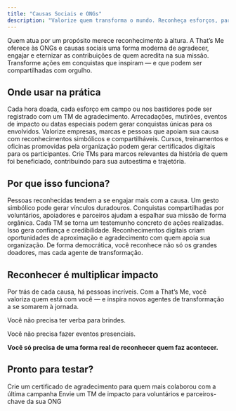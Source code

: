 ```yaml
---
title: "Causas Sociais e ONGs"
description: "Valorize quem transforma o mundo. Reconheça esforços, parcerias e impacto social"
---
```


Quem atua por um propósito merece reconhecimento à altura. A That’s Me oferece às ONGs e causas sociais uma forma moderna de agradecer, engajar e eternizar as contribuições de quem acredita na sua missão. Transforme ações em conquistas que inspiram — e que podem ser compartilhadas com orgulho.

## **Onde usar na prática**

<AccordionGroup>
  <Accordion title="Reconhecimento de voluntários">
    Cada hora doada, cada esforço em campo ou nos bastidores pode ser registrado com um TM de agradecimento.
  </Accordion>
  <Accordion title="Campanhas e mobilizações bem-sucedidas">
    Arrecadações, mutirões, eventos de impacto ou datas especiais podem gerar conquistas únicas para os envolvidos.
  </Accordion>
  <Accordion title="Parcerias e apoio institucional">
    Valorize empresas, marcas e pessoas que apoiam sua causa com reconhecimentos simbólicos e compartilháveis.
  </Accordion>
  <Accordion title="Capacitações e formações internas">
    Cursos, treinamentos e oficinas promovidas pela organização podem gerar certificados digitais para os participantes.
  </Accordion>
  <Accordion title="Jornadas de impacto transformador">
    Crie TMs para marcos relevantes da história de quem foi beneficiado, contribuindo para sua autoestima e trajetória.
  </Accordion>
</AccordionGroup>

## **Por que isso funciona?**

<AccordionGroup>
  <Accordion title="Engaja mais e melhor">
    Pessoas reconhecidas tendem a se engajar mais com a causa. Um gesto simbólico pode gerar vínculos duradouros.
  </Accordion>
  <Accordion title="Amplifica sua mensagem nas redes">
    Conquistas compartilhadas por voluntários, apoiadores e parceiros ajudam a espalhar sua missão de forma orgânica.
  </Accordion>
  <Accordion title="Aumenta a percepção de impacto">
    Cada TM se torna um testemunho concreto de ações realizadas. Isso gera confiança e credibilidade.
  </Accordion>
  <Accordion title="Fortalece relações institucionais">
    Reconhecimentos digitais criam oportunidades de aproximação e agradecimento com quem apoia sua organização.
  </Accordion>
  <Accordion title="Valoriza o protagonismo de todos os envolvidos">
    De forma democrática, você reconhece não só os grandes doadores, mas cada agente de transformação.
  </Accordion>
</AccordionGroup>

## **Reconhecer é multiplicar impacto**

Por trás de cada causa, há pessoas incríveis. Com a That’s Me, você valoriza quem está com você — e inspira novos agentes de transformação a se somarem à jornada.

<Tip>
  Você não precisa ter verba para brindes.

  Você não precisa fazer eventos presenciais.

  **Você só precisa de uma forma real de reconhecer quem faz acontecer.**
</Tip>

## **Pronto para testar?**

<Steps>
  <Step title="Comece">
    Crie um certificado de agradecimento para quem mais colaborou com a última campanha
  </Step>
  <Step title="Experimente">
    Envie um TM de impacto para voluntários e parceiros-chave da sua ONG
  </Step>
</Steps>